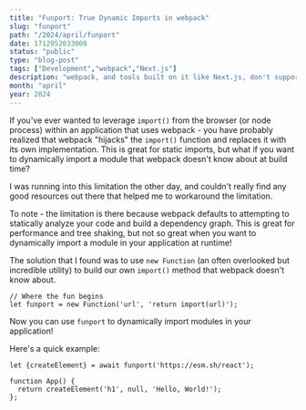 ```yaml
---
title: "Funport: True Dynamic Imports in webpack"
slug: "funport"
path: "/2024/april/funport"
date: 1712952033000
status: "public"
type: "blog-post"
tags: ["Development","webpack","Next.js"]
description: "webpack, and tools built on it like Next.js, don't support true dynamic imports, but I found a way to trick the system!"
month: "april"
year: 2024
---
```



If you've ever wanted to leverage `import()` from the browser (or node process) within an application that uses webpack - you have probably realized that webpack "hijacks" the `import()` function and replaces it with its own implementation. This is great for static imports, but what if you want to dynamically import a module that webpack doesn't know about at build time?

I was running into this limitation the other day, and couldn't really find any good resources out there that helped me to workaround the limitation.

To note - the limitation is there because webpack defaults to attempting to statically analyze your code and build a dependency graph. This is great for performance and tree shaking, but not so great when you want to dynamically import a module in your application at runtime!

The solution that I found was to use `new Function` (an often overlooked but incredible utility) to build our own `import()` method that webpack doesn't know about.

```tsx
// Where the fun begins
let funport = new Function('url', 'return import(url)');
```

Now you can use `funport` to dynamically import modules in your application!

Here's a quick example:

```tsx
let {createElement} = await funport('https://esm.sh/react');

function App() {
  return createElement('h1', null, 'Hello, World!');
};
```